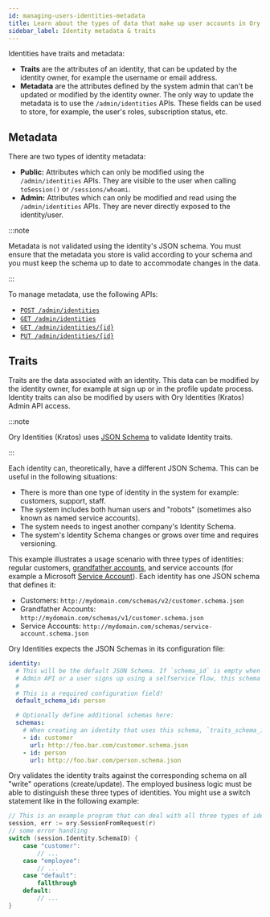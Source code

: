 ```yaml
---
id: managing-users-identities-metadata
title: Learn about the types of data that make up user accounts in Ory
sidebar_label: Identity metadata & traits
---
```


Identities have traits and metadata:

- **Traits** are the attributes of an identity, that can be updated by the identity owner, for example the username or email
  address.
- **Metadata** are the attributes defined by the system admin that can't be updated or modified by the identity owner. The only
  way to update the metadata is to use the `/admin/identities` APIs. These fields can be used to store, for example, the user's
  roles, subscription status, etc.

## Metadata

There are two types of identity metadata:

- **Public:** Attributes which can only be modified using the `/admin/identities` APIs. They are visible to the user when calling
  `toSession()` or `/sessions/whoami`.
- **Admin:** Attributes which can only be modified and read using the `/admin/identities` APIs. They are never directly exposed to
  the identity/user.

:::note

Metadata is not validated using the identity's JSON schema. You must ensure that the metadata you store is valid according to your
schema and you must keep the schema up to date to accommodate changes in the data.

:::

To manage metadata, use the following APIs:

- [`POST /admin/identities`](../../reference/api.mdx#operation/adminCreateIdentity)
- [`GET /admin/identities`](../../reference/api.mdx#operation/adminListIdentities)
- [`GET /admin/identities/{id}`](../../reference/api.mdx#operation/adminGetIdentity)
- [`PUT /admin/identities/{id}`](../../reference/api.mdx#operation/adminUpdateIdentity)

## Traits

Traits are the data associated with an identity. This data can be modified by the identity owner, for example at sign up or in the
profile update process. Identity traits can also be modified by users with Ory Identities (Kratos) Admin API access.

:::note

Ory Identities (Kratos) uses [JSON Schema](https://json-schema.org/learn/getting-started-step-by-step.html) to validate Identity
traits.

:::

Each identity can, theoretically, have a different JSON Schema. This can be useful in the following situations:

- There is more than one type of identity in the system for example: customers, support, staff.
- The system includes both human users and "robots" (sometimes also known as named service accounts).
- The system needs to ingest another company's Identity Schema.
- The system's Identity Schema changes or grows over time and requires versioning.

This example illustrates a usage scenario with three types of identities: regular customers,
[grandfather accounts](https://en.wikipedia.org/wiki/Grandfather_clause), and service accounts (for example a Microsoft
[Service Account](https://docs.microsoft.com/en-us/windows/security/identity-protection/access-control/service-accounts)). Each
identity has one JSON schema that defines it:

- Customers: `http://mydomain.com/schemas/v2/customer.schema.json`
- Grandfather Accounts: `http://mydomain.com/schemas/v1/customer.schema.json`
- Service Accounts: `http://mydomain.com/schemas/service-account.schema.json`

Ory Identities expects the JSON Schemas in its configuration file:

```yaml
identity:
  # This will be the default JSON Schema. If `schema_id` is empty when creating an identity using the
  # Admin API or a user signs up using a selfservice flow, this schema will be used.
  #
  # This is a required configuration field!
  default_schema_id: person

  # Optionally define additional schemas here:
  schemas:
    # When creating an identity that uses this schema, `traits_schema_id: customer` are set for that identity.
    - id: customer
      url: http://foo.bar.com/customer.schema.json
    - id: person
      url: http://foo.bar.com/person.schema.json
```

Ory validates the identity traits against the corresponding schema on all "write" operations (create/update). The employed
business logic must be able to distinguish these three types of identities. You might use a switch statement like in the following
example:

```go
// This is an example program that can deal with all three types of identities
session, err := ory.SessionFromRequest(r)
// some error handling
switch (session.Identity.SchemaID) {
    case "customer":
        // ...
    case "employee":
        // ...
    case "default":
        fallthrough
    default:
        // ...
}
```
